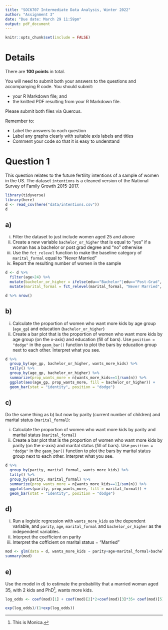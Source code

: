 ```yaml
---
title: "SOC6707 Intermediate Data Analysis, Winter 2022"
author: "Assignment 3"
date: "Due date: March 29 11:59pm"
output: pdf_document
---
```


```r
knitr::opts_chunk$set(include = FALSE)
```

# Details

There are **100 points** in total. 

You will need to submit both your answers to the questions and accompanying R code. You should submit:

- your R Markdown file; and
- the knitted PDF resulting from your R Markdown file. 

Please submit both files via Quercus. 

Remember to:

- Label the answers to each question 
- Label any graphs clearly with suitable axis labels and titles
- Comment your code so that it is easy to understand

\newpage 

# Question 1

This question relates to the future fertility intentions of a sample of women in the US. The dataset `intentions` is a cleaned version of the National Survey of Family Growth 2015-2017.  

```r
library(tidyverse)
library(here)
d <- read_csv(here("data/intentions.csv"))
d
```

## a)

i) Filter the dataset to just include women aged 25 and above
ii) Create a new variable `bachelor_or_higher` that is equal to "yes" if a woman has a bachelor or post grad degree and "no" otherwise
iii) Use the `fct_relevel` function to make the baseline category of `marital_formal` equal to "Never Married"
iv) Report the resulting number of women in the sample

```r
d <- d %>% 
  filter(age>24) %>% 
  mutate(bachelor_or_higher = ifelse(edu=="Bachelor"|edu=="Post-Grad", "yes", "no")) %>% 
  mutate(marital_formal = fct_relevel(marital_formal, "Never Married", after = 0))

d %>% nrow()
```


## b)

i) Calculate the proportion of women who want more kids by age group (`age_gp`) and education (`bachelor_or_higher`)
ii) Create a bar plot that is the proportion of women who want more kids by age group (on the x-axis) and education (fill of bars).  Use `position = "dodge"` in the `geom_bar()` function to plot the bars by education group next to each other. Interpret what you see.

```r
d %>% 
  group_by(age_gp, bachelor_or_higher, wants_more_kids) %>% 
  tally() %>% 
  group_by(age_gp, bachelor_or_higher) %>% 
  summarize(prop_wants_more = n[wants_more_kids==1]/sum(n)) %>% 
  ggplot(aes(age_gp, prop_wants_more, fill = bachelor_or_higher)) + 
  geom_bar(stat = "identity", position = "dodge")
```

## c)

Do the same thing as b) but now by parity (current number of children) and marital status (`marital_formal`):

i) Calculate the proportion of women who want more kids by parity and marital status (`marital_formal`)
ii) Create a bar plot that is the proportion of women who want more kids by parity (on the x-axis) and marital status (fill of bars).  Use `position = "dodge"` in the `geom_bar()` function to plot the bars by marital status group next to each other. Interpret what you see.


```r
d %>% 
  group_by(parity, marital_formal, wants_more_kids) %>% 
  tally() %>% 
  group_by(parity, marital_formal) %>% 
  summarize(prop_wants_more = n[wants_more_kids==1]/sum(n)) %>% 
  ggplot(aes(parity, prop_wants_more, fill = marital_formal)) + 
  geom_bar(stat = "identity", position = "dodge")
```


## d)

i) Run a logistic regression with `wants_more_kids` as the dependent variable, and `parity`, `age`, `marital_formal` and `bachelor_or_higher` as the independent variables.
ii) Interpret the coefficient on parity
iii) Interpret the cofficient on marital status = "Married"

```r
mod <- glm(data = d, wants_more_kids ~ parity+age+marital_formal+bachelor_or_higher, family = "binomial")
summary(mod)
```

## e) 

Use the model in d) to estimate the probability that a married woman aged 35, with 2 kids and PhD[^1], wants more kids.

```r


log_odds <- coef(mod)[1] + coef(mod)[2]*2+coef(mod)[3]*35+ coef(mod)[5] + coef(mod)[6]

exp(log_odds)/(1+exp(log_odds))
```

[^1]: This is Monica.